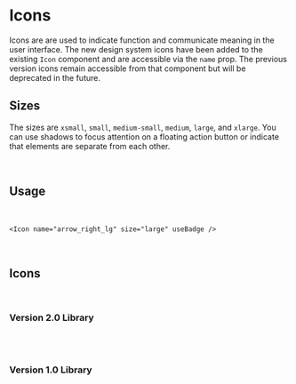 
<Meta title="Foundation/Icons" />

# Icons

Icons are are used to indicate function and communicate meaning in the user interface. The new design system icons have been added to the existing `Icon` component and are accessible via the `name` prop.
The previous version icons remain accessible from that component but will be deprecated in the future.

## Sizes

The sizes are `xsmall`, `small`, `medium-small`, `medium`, `large`, and `xlarge`.
You can use shadows to focus attention on a floating action button or indicate that elements are separate from each other.

<br />

## Usage

<br />

```tsx
<Icon name="arrow_right_lg" size="large" useBadge />
```

<br />

## Icons

<br />

### Version 2.0 Library

<br />

<IconDoc libraryVersion="2" />

<br />

### Version 1.0 Library

<br />

<IconDoc libraryVersion="1" />
